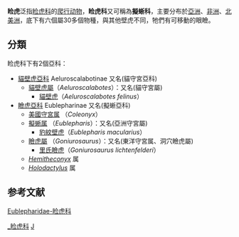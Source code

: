 {{Automatic taxobox
| taxon = Eublepharidae
| authority = 
| image = Gecko999.jpg
| image_caption = [[豹紋壁虎|豹紋壁虎]]（''Eublepharis macularius''）
}}

'''睑虎'''泛指[[睑虎科|睑虎科]]的[[爬行动物|爬行动物]]，'''睑虎科'''又可稱為'''擬蜥科'''，主要分布於[[亞洲|亞洲]]、[[非洲|非洲]]、[[北美洲|北美洲]]，底下有六個屬30多個物種，與其他壁虎不同，牠們有可移動的眼瞼。

==分類==
睑虎科下有2個亞科：
* [[貓壁虎亞科|貓壁虎亞科]] Aeluroscalabotinae 又名(貓守宮亞科)
**[[貓壁虎屬|貓壁虎屬]]（''Aeluroscalabotes''）：又名(貓守宮屬)
***[[貓壁虎|貓壁虎]]（''Aeluroscalabotes felinus''）
* [[瞼虎亞科|瞼虎亞科]] Eublepharinae 又名(擬蜥亞科)
** [[美國守宮属|美國守宮属]] （''Coleonyx''）
** [[擬蜥属|擬蜥属]] （''Eublepharis''）：又名(亞洲守宮屬)
***[[豹紋壁虎|豹紋壁虎]]（''Eublepharis macularius''）
** [[瞼虎屬|瞼虎屬]] （''Goniurosaurus''）：又名(東洋守宮属、洞穴瞼虎屬)
***[[里氏瞼虎|里氏瞼虎]]（''Goniurosaurus lichtenfelderi''）
**''[[Hemitheconyx|Hemitheconyx]]'' 属 
**''[[Holodactylus|Holodactylus]]'' 属

== 参考文献 ==
{{reflist}}
[https://en.wikipedia.org/wiki/Eublepharidae Eublepharidae-睑虎科] {{Wayback|url=https://en.wikipedia.org/wiki/Eublepharidae |date=20201111214839 }}
{{有鱗目}}
{{Taxonbar}}

[[Category:_睑虎科|]]
[[Category:_有鳞目|J]]